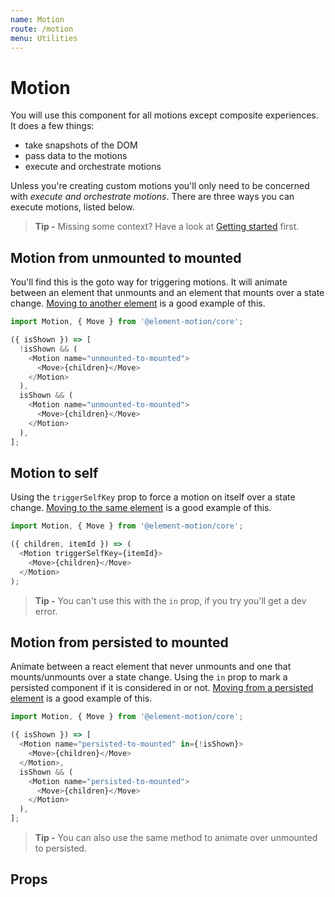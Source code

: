 ```yaml
---
name: Motion
route: /motion
menu: Utilities
---
```



# Motion

You will use this component for all motions except composite experiences.
It does a few things:

- take snapshots of the DOM
- pass data to the motions
- execute and orchestrate motions

Unless you're creating custom motions you'll only need to be concerned with _execute and orchestrate motions_.
There are three ways you can execute motions,
listed below.

> **Tip -** Missing some context? Have a look at [Getting started](/getting-started) first.

## Motion from unmounted to mounted

You'll find this is the goto way for triggering motions.
It will animate between an element that unmounts and an element that mounts over a state change.
[Moving to another element](/getting-started#moving-to-another-element) is a good example of this.

```js
import Motion, { Move } from '@element-motion/core';

({ isShown }) => [
  !isShown && (
    <Motion name="unmounted-to-mounted">
      <Move>{children}</Move>
    </Motion>
  ),
  isShown && (
    <Motion name="unmounted-to-mounted">
      <Move>{children}</Move>
    </Motion>
  ),
];
```

## Motion to self

Using the `triggerSelfKey` prop to force a motion on itself over a state change.
[Moving to the same element](/getting-started#moving-to-the-same-element) is a good example of this.

```js
import Motion, { Move } from '@element-motion/core';

({ children, itemId }) => (
  <Motion triggerSelfKey={itemId}>
    <Move>{children}</Move>
  </Motion>
);
```

> **Tip -** You can't use this with the `in` prop,
> if you try you'll get a dev error.

## Motion from persisted to mounted

Animate between a react element that never unmounts and one that mounts/unmounts over a state change.
Using the `in` prop to mark a persisted component if it is considered in or not.
[Moving from a persisted element](/getting-started#moving-from-a-persisted-element) is a good example of this.

```js
import Motion, { Move } from '@element-motion/core';

({ isShown }) => [
  <Motion name="persisted-to-mounted" in={!isShown}>
    <Move>{children}</Move>
  </Motion>,
  isShown && (
    <Motion name="persisted-to-mounted">
      <Move>{children}</Move>
    </Motion>
  ),
];
```

> **Tip -** You can also use the same method to animate over unmounted to persisted.

## Props

<Props of={Motion} />
